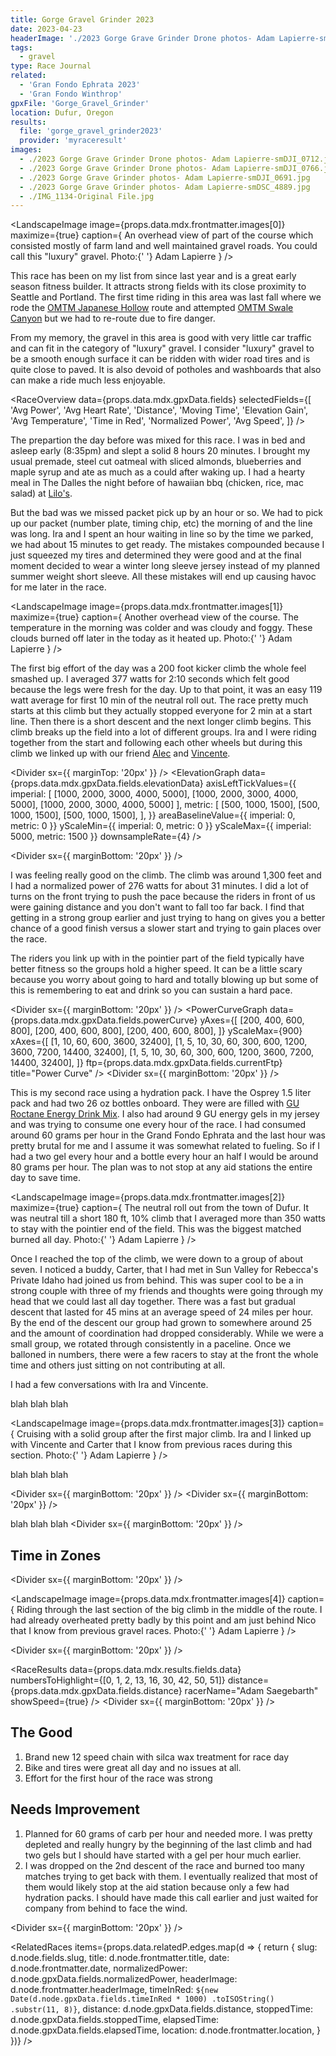 ```yaml
---
title: Gorge Gravel Grinder 2023
date: 2023-04-23
headerImage: './2023 Gorge Grave Grinder Drone photos- Adam Lapierre-smDJI_0712.jpg'
tags:
  - gravel
type: Race Journal
related:
  - 'Gran Fondo Ephrata 2023'
  - 'Gran Fondo Winthrop'
gpxFile: 'Gorge_Gravel_Grinder'
location: Dufur, Oregon
results:
  file: 'gorge_gravel_grinder2023'
  provider: 'myraceresult'
images:
  - ./2023 Gorge Grave Grinder Drone photos- Adam Lapierre-smDJI_0712.jpg
  - ./2023 Gorge Grave Grinder Drone photos- Adam Lapierre-smDJI_0766.jpg
  - ./2023 Gorge Grave Grinder photos- Adam Lapierre-smDJI_0691.jpg
  - ./2023 Gorge Grave Grinder photos- Adam Lapierre-smDSC_4889.jpg
  - ./IMG_1134-Original File.jpg
---
```


<LandscapeImage
  image={props.data.mdx.frontmatter.images[0]}
  maximize={true}
  caption={
    <Text>
      An overhead view of part of the course which consisted mostly of farm land and well maintained gravel roads. You could call this "luxury" gravel. Photo:{' '}
      <Link href="https://www.instagram.com/lapierrephoto">
        Adam Lapierre
      </Link>
    </Text>
  }
/>

This race has been on my list from since last year and is a great early season fitness builder.  It attracts strong fields with its close proximity to Seattle and Portland.  The first time riding in this area was last fall where we rode the [OMTM Japanese Hollow](http://www.omtm.cc/japanese-hollow) route and attempted [OMTM Swale Canyon](http://www.omtm.cc/swalecanyon80) but we had to re-route due to fire danger.

From my memory, the gravel in this area is good with very little car traffic and can fit in the category of "luxury" gravel.  I consider "luxury" gravel to be a smooth enough surface it can be ridden with wider road tires and is quite close to paved.  It is also devoid of potholes and washboards that also can make a ride much less enjoyable.

<RaceOverview
  data={props.data.mdx.gpxData.fields}
  selectedFields={[
    'Avg Power',
    'Avg Heart Rate',
    'Distance',
    'Moving Time',
    'Elevation Gain',
    'Avg Temperature',
    'Time in Red',
    'Normalized Power',
    'Avg Speed',
  ]}
/>

The prepartion the day before was mixed for this race. I was in bed and asleep early (8:35pm) and slept a solid 8 hours 20 minutes.  I brought my usual premade, steel cut oatmeal with sliced almonds, blueberries and maple syrup and ate as much as a could after waking up.  I had a hearty meal in The Dalles the night before of hawaiian bbq (chicken, rice, mac salad) at [Lilo's](https://www.lilosbbq.com/).

But the bad was we missed packet pick up by an hour or so.  We had to pick up our packet (number plate, timing chip, etc) the morning of and the line was long.  Ira and I spent an hour waiting in line so by the time we parked, we had about 15 minutes to get ready.  The mistakes compounded because I just squeezed my tires and determined they were good and at the final moment decided to wear a winter long sleeve jersey instead of my planned summer weight short sleeve.  All these mistakes will end up causing havoc for me later in the race.

<LandscapeImage
  image={props.data.mdx.frontmatter.images[1]}
  maximize={true}
  caption={
    <Text>
      Another overhead view of the course.  The temperature in the morning was colder and was cloudy and foggy. These clouds burned off later in the today as it heated up. Photo:{' '}
      <Link href="https://www.instagram.com/lapierrephoto">
        Adam Lapierre
      </Link>
    </Text>
  }
/>

The first big effort of the day was a 200 foot kicker climb the whole feel smashed up.  I averaged 377 watts for 2:10 seconds which felt good because the legs were fresh for the day. Up to that point, it was an easy 119 watt average for first 10 min of the neutral roll out.  The race pretty much starts at this climb but they actually stopped everyone for 2 min at a start line.  Then there is a short descent and the next longer climb begins.  This climb breaks up the field into a lot of different groups.  Ira and I were riding together from the start and following each other wheels but during this climb we linked up with our friend [Alec](https://www.strava.com/activities/8945730124) and [Vincente](https://www.strava.com/activities/8945965055).

<Divider sx={{ marginTop: '20px' }} />
<ElevationGraph
  data={props.data.mdx.gpxData.fields.elevationData}
  axisLeftTickValues={{
    imperial: [
      [1000, 2000, 3000, 4000, 5000],
      [1000, 2000, 3000, 4000, 5000],
			[1000, 2000, 3000, 4000, 5000]
    ],
    metric: [
      [500, 1000, 1500],
      [500, 1000, 1500],
      [500, 1000, 1500],
    ],
  }}
  areaBaselineValue={{ imperial: 0, metric: 0 }}
  yScaleMin={{ imperial: 0, metric: 0 }}
  yScaleMax={{ imperial: 5000, metric: 1500 }}
  downsampleRate={4}
/>

<Divider sx={{ marginBottom: '20px' }} />

I was feeling really good on the climb. The climb was around 1,300 feet and I had a normalized power of 276 watts for about 31 minutes.  I did a lot of turns on the front trying to push the pace because the riders in front of us were gaining distance and you don't want to fall too far back.  I find that getting in a strong group earlier and just trying to hang on gives you a better chance of a good finish versus a slower start and trying to gain places over the race.

The riders you link up with in the pointier part of the field typically have better fitness so the groups hold a higher speed. It can be a little scary because you worry about going to hard and totally blowing up but some of this is remembering to eat and drink so you can sustain a hard pace.

<Divider sx={{ marginBottom: '20px' }} />
<PowerCurveGraph
  data={props.data.mdx.gpxData.fields.powerCurve}
  yAxes={[
    [200, 400, 600, 800],
    [200, 400, 600, 800],
    [200, 400, 600, 800],
  ]}
  yScaleMax={900}
  xAxes={[
    [1, 10, 60, 600, 3600, 32400],
    [1, 5, 10, 30, 60, 300, 600, 1200, 3600, 7200, 14400, 32400],
    [1, 5, 10, 30, 60, 300, 600, 1200, 3600, 7200, 14400, 32400],
  ]}
  ftp={props.data.mdx.gpxData.fields.currentFtp}
  title="Power Curve"
/>
<Divider sx={{ marginBottom: '20px' }} />

This is my second race using a hydration pack.  I have the Osprey 1.5 liter pack and had two 26 oz bottles onboard.  They were are filled with [GU Roctane Energy Drink Mix](https://guenergy.com/products/roctane-energy-drink-mix?variant=39247233908787). I also had around 9 GU energy gels in my jersey and was trying to consume one every hour of the race.  I had consumed around 60 grams per hour in the Grand Fondo Ephrata and the last hour was pretty brutal for me and I assume it was somewhat related to fueling.  So if I had a two gel every hour and a bottle every hour an half I would be around 80 grams per hour.  The plan was to not stop at any aid stations the entire day to save time.

<LandscapeImage
  image={props.data.mdx.frontmatter.images[2]}
  maximize={true}
  caption={
    <Text>
      The neutral roll out from the town of Dufur. It was neutral till a short 180 ft, 10% climb that I averaged more than 350 watts to stay with the pointier end of the field. This was the biggest matched burned all day. Photo:{' '}
      <Link href="https://www.instagram.com/lapierrephoto">
        Adam Lapierre
      </Link>
    </Text>
  }
/>

Once I reached the top of the climb, we were down to a group of about seven.  I noticed a buddy, Carter, that I had met in Sun Valley for Rebecca's Private Idaho had joined us from behind. This was super cool to be a in strong couple with three of my friends and thoughts were going through my head that we could last all day together.  There was a fast but gradual descent that lasted for 45 mins at an average speed of 24 miles per hour.  By the end of the descent our group had grown to somewhere around 25 and the amount of coordination had dropped considerably.  While we were a small group, we rotated through consistently in a paceline.  Once we balloned in numbers, there were a few racers to stay at the front the whole time and others just sitting on not contributing at all.

I had a few conversations with Ira and Vincente.
<Map coordinates={props.data.mdx.gpxData.fields.coordinates} />

blah blah blah

<LandscapeImage
  image={props.data.mdx.frontmatter.images[3]}
  caption={
    <Text>
      Cruising with a solid group after the first major climb. Ira and I linked up with Vincente and Carter that I know from previous races during this section. Photo:{' '}
      <Link href="https://www.instagram.com/lapierrephoto">
        Adam Lapierre
      </Link>
    </Text>
  }
/>

blah blah blah

<Divider sx={{ marginBottom: '20px' }} />
<MatchesBurned data={props.data.mdx.gpxData.fields.matchesBurned} />
<Divider sx={{ marginBottom: '20px' }} />

blah blah blah
<Divider sx={{ marginBottom: '20px' }} />

## Time in Zones

<PowerBreakdown
  powerZoneBuckets={props.data.mdx.gpxData.fields.powerZoneBuckets}
  powerZones={props.data.mdx.gpxData.fields.powerZones}
/>
<Divider sx={{ marginBottom: '20px' }} />

<LandscapeImage
  image={props.data.mdx.frontmatter.images[4]}
  caption={
    <Text>
      Riding through the last section of the big climb in the middle of the route. I had already overheated pretty badly by this point and am just behind Nico that I know from previous gravel races. Photo:{' '}
      <Link href="https://www.instagram.com/lapierrephoto">
        Adam Lapierre
      </Link>
    </Text>
  }
/>

<Divider sx={{ marginBottom: '20px' }} />

<RaceResults
  data={props.data.mdx.results.fields.data}
  numbersToHighlight={[0, 1, 2, 13, 16, 30, 42, 50, 51]}
  distance={props.data.mdx.gpxData.fields.distance}
  racerName="Adam Saegebarth"
  showSpeed={true}
/>
<Divider sx={{ marginBottom: '20px' }} />
## The Good

1. Brand new 12 speed chain with silca wax treatment for race day
2. Bike and tires were great all day and no issues at all.
3. Effort for the first hour of the race was strong

## Needs Improvement

1. Planned for 60 grams of carb per hour and needed more. I was pretty depleted and really hungry by the beginning of the last climb and had two gels but I should have started with a gel per hour much earlier.
2. I was dropped on the 2nd descent of the race and burned too many matches trying to get back with them. I eventually realized that most of them would likely stop at the aid station because only a few had hydration packs. I should have made this call earlier and just waited for company from behind to face the wind.

<Divider sx={{ marginBottom: '20px' }} />

<RelatedRaces
  items={props.data.relatedP.edges.map(d => {
    return {
      slug: d.node.fields.slug,
      title: d.node.frontmatter.title,
      date: d.node.frontmatter.date,
      normalizedPower: d.node.gpxData.fields.normalizedPower,
      headerImage: d.node.frontmatter.headerImage,
      timeInRed: `${new Date(d.node.gpxData.fields.timeInRed * 1000)
        .toISOString()
        .substr(11, 8)}`,
      distance: d.node.gpxData.fields.distance,
      stoppedTime: d.node.gpxData.fields.stoppedTime,
      elapsedTime: d.node.gpxData.fields.elapsedTime,
      location: d.node.frontmatter.location,
    }
  })}
/>
